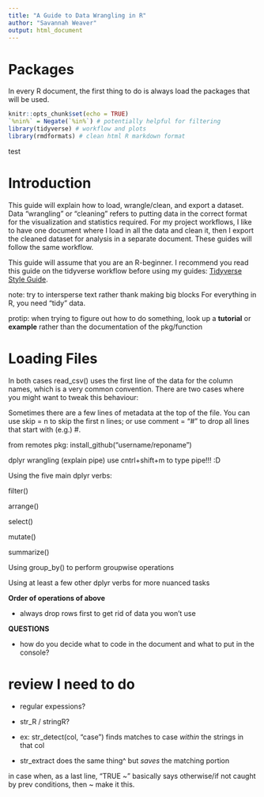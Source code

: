 ```yaml
---
title: "A Guide to Data Wrangling in R"
author: "Savannah Weaver"
output: html_document
---
```




# Packages

In every R document, the first thing to do is always load the packages that will be used. 

```r
knitr::opts_chunk$set(echo = TRUE)
`%nin%` = Negate(`%in%`) # potentially helpful for filtering
library(tidyverse) # workflow and plots
library(rmdformats) # clean html R markdown format
```


test


# Introduction

This guide will explain how to load, wrangle/clean, and export a dataset. Data "wrangling" or "cleaning" refers to putting data in the correct format for the visualization and statistics required. For my project workflows, I like to have one document where I load in all the data and clean it, then I export the cleaned dataset for analysis in a separate document. These guides will follow the same workflow.

This guide will assume that you are an R-beginner. I recommend you read this guide on the tidyverse workflow before using my guides: [Tidyverse Style Guide](https://style.tidyverse.org/).


note: try to intersperse text rather thank making big blocks
For everything in R, you need "tidy" data. 


protip: when trying to figure out how to do something, look up a **tutorial** or **example** rather than the documentation of the pkg/function




# Loading Files

In both cases read_csv() uses the first line of the data for the column names, which is a very common convention. There are two cases where you might want to tweak this behaviour:

Sometimes there are a few lines of metadata at the top of the file. You can use skip = n to skip the first n lines; or use comment = "#" to drop all lines that start with (e.g.) #.

from remotes pkg:
install_github("username/reponame")




dplyr wrangling (explain pipe)
use cntrl+shift+m to type pipe!!! :D

Using the five main dplyr verbs:

filter()

arrange()

select()

mutate()

summarize()

Using group_by() to perform groupwise operations

Using at least a few other dplyr verbs for more nuanced tasks




**Order of operations of above**

- always drop rows first to get rid of data you won't use





**QUESTIONS**

- how do you decide what to code in the document and what to put in the console?






























































# review I need to do

- regular expessions?

- str_R / stringR?
- ex: str_detect(col, "case") finds matches to case *within* the strings in that col
- str_extract does the same thing^ but *saves* the matching portion


in case when, as a last line, "TRUE ~" basically says otherwise/if not caught by prev conditions, then ~ make it this.










